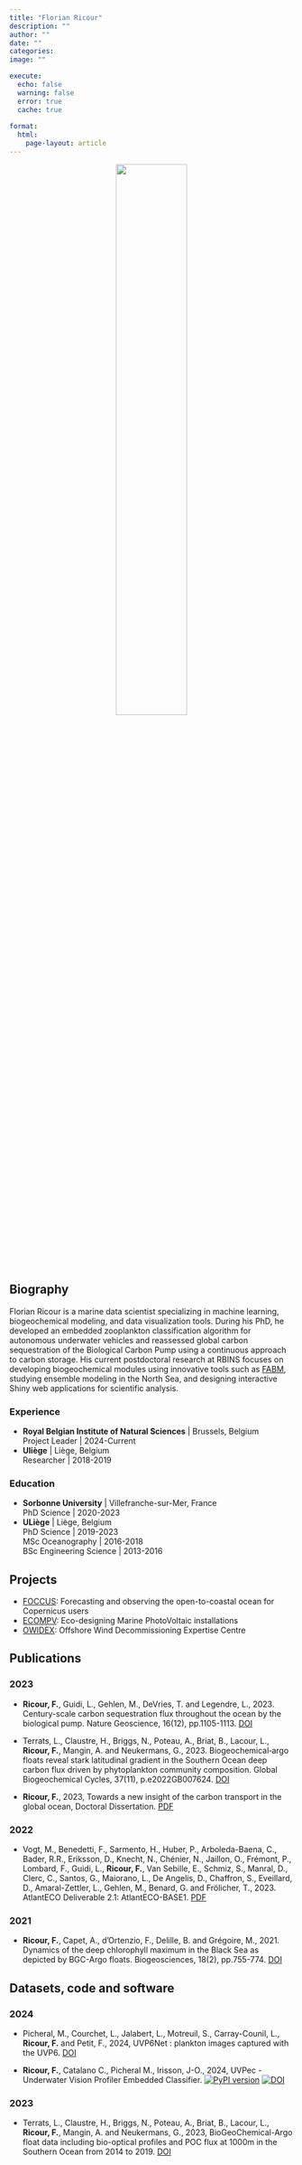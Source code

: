 ```yaml
---
title: "Florian Ricour"
description: ""
author: ""
date: ""
categories: 
image: ""

execute:
  echo: false
  warning: false
  error: true
  cache: true
  
format: 
  html:
    page-layout: article
---
```


<div style="text-align: center;">
  ![](../../../images/FR.jpg){width=50%}
</div>

## Biography
Florian Ricour is a marine data scientist specializing in machine learning, biogeochemical modeling, and data visualization tools. During his PhD, he developed an embedded zooplankton classification algorithm for autonomous underwater vehicles and reassessed global carbon sequestration of the Biological Carbon Pump using a continuous approach to carbon storage. His current postdoctoral research at RBINS focuses on developing biogeochemical modules using innovative tools such as [FABM](https://github.com/fabm-model/fabm), studying ensemble modeling in the North Sea, and designing interactive Shiny web applications for scientific analysis.

### Experience
- **Royal Belgian Institute of Natural Sciences** | Brussels, Belgium <br>
  Project Leader | 2024-Current
- **Uliège** | Liège, Belgium <br>
  Researcher | 2018-2019

### Education
- **Sorbonne University** | Villefranche-sur-Mer, France <br>
  PhD Science | 2020-2023 <br>
- **ULiège** | Liège, Belgium <br>
  PhD Science | 2019-2023 <br>
  MSc Oceanography | 2016-2018 <br>
  BSc Engineering Science | 2013-2016

## Projects
- [FOCCUS](../../projects/FOCCUS): Forecasting and observing the open-to-coastal ocean for Copernicus users
- [ECOMPV](../../projects/ECOMPV): Eco-designing Marine PhotoVoltaic installations
- [OWIDEX](../../projects/OWIDEX): Offshore Wind Decommissioning Expertise Centre

## Publications <!-- Harvard citation style -->

### 2023

- **Ricour, F.**, Guidi, L., Gehlen, M., DeVries, T. and Legendre, L., 2023. Century-scale carbon sequestration flux throughout the ocean by the biological pump. Nature Geoscience, 16(12), pp.1105-1113. [DOI](https://doi.org/10.1038/s41561-023-01318-9)

- Terrats, L., Claustre, H., Briggs, N., Poteau, A., Briat, B., Lacour, L., **Ricour, F.**, Mangin, A. and Neukermans, G., 2023. Biogeochemical‐argo floats reveal stark latitudinal gradient in the Southern Ocean deep carbon flux driven by phytoplankton community composition. Global Biogeochemical Cycles, 37(11), p.e2022GB007624. [DOI](https://doi.org/10.1029/2022GB007624)

- **Ricour, F.**, 2023, Towards a new insight of the carbon transport in the global ocean, Doctoral Dissertation. [PDF](https://orbi.uliege.be/handle/2268/304539)

### 2022

- Vogt, M., Benedetti, F., Sarmento, H., Huber, P., Arboleda-Baena, C., Bader, R.R., Eriksson, D., Knecht, N., Chénier, N., Jaillon, O., Frémont, P., Lombard, F., Guidi, L., **Ricour, F.**, Van Sebille, E., Schmiz, S., Manral, D., Clerc, C., Santos, G., Maiorano, L., De Angelis, D., Chaffron, S., Eveillard, D., Amaral-Zettler, L., Gehlen, M., Benard, G. and Frölicher, T., 2023. AtlantECO Deliverable 2.1: AtlantECO-BASE1. [PDF](https://orbi.uliege.be/bitstream/2268/304961/1/AtlantECO_Deliverable_D2.1.pdf)

### 2021

- **Ricour, F.**, Capet, A., d'Ortenzio, F., Delille, B. and Grégoire, M., 2021. Dynamics of the deep chlorophyll maximum in the Black Sea as depicted by BGC-Argo floats. Biogeosciences, 18(2), pp.755-774. [DOI](https://doi.org/10.5194/bg-18-755-2021, 2021)

## Datasets, code and software

### 2024

- Picheral, M., Courchet, L., Jalabert, L., Motreuil, S., Carray-Counil, L., **Ricour, F.** and Petit, F., 2024, UVP6Net : plankton images captured with the UVP6. [DOI](https://doi.org/10.17882/101948)

- **Ricour, F.**, Catalano C., Picheral M., Irisson, J-O., 2024, UVPec - Underwater Vision Profiler Embedded Classifier. 
[![PyPI version](https://badge.fury.io/py/uvpec.svg)](https://badge.fury.io/py/uvpec) [![DOI](https://zenodo.org/badge/DOI/10.5281/zenodo.3566012.svg)](https://zenodo.org/records/10694204)

### 2023

- Terrats, L., Claustre, H., Briggs, N., Poteau, A., Briat, B., Lacour, L., **Ricour, F.**, Mangin, A. and Neukermans, G., 2023, BioGeoChemical-Argo float data including bio-optical profiles and POC flux at 1000m in the Southern Ocean from 2014 to 2019. [DOI](https://doi.org/10.17882/94676)
